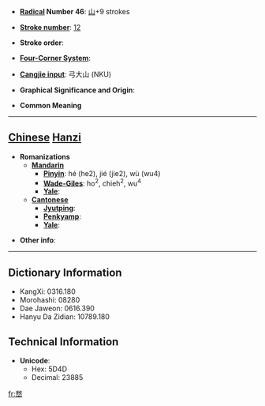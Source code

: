 * '''[[Wiktionary:Chinese radical index| Radical]] Number 46''': [[Wiktionary:Chinese radical index 山|山]]+9 strokes

* '''[[Wiktionary:Chinese total strokes index|Stroke number]]''': [[Wiktionary:Chinese total strokes index 12|12]]

* '''Stroke order''': 

* '''[[Wiktionary:Chinese four corner index|Four-Corner System]]''': 

* '''[[Wiktionary:Chinese Cangjie index|Cangjie input]]''': 弓大山 (NKU)

* '''Graphical Significance and Origin''': 

* '''Common Meaning'''

----

== [[Chinese]] [[Hanzi]] ==

* '''Romanizations'''
** '''[[Mandarin]]'''
*** '''[[Pinyin]]''': hé (he2), jié (jie2), wù (wu4)
*** '''[[Wade-Giles]]''': ho<sup>2</sup>, chieh<sup>2</sup>, wu<sup>4</sup>
*** '''[[Yale]]''': 
** '''[[Cantonese]]'''
*** '''[[Jyutping]]''':
*** '''[[Penkyamp]]''': 
*** '''[[Yale]]''': 

* '''Other info''': 

----

== Dictionary Information ==

* KangXi: 0316.180
* Morohashi: 08280
* Dae Jaweon: 0616.390
* Hanyu Da Zidian: 10789.180

== Technical Information ==

* '''Unicode''':
** Hex: 5D4D
** Decimal: 23885

[[fr:嵍]]